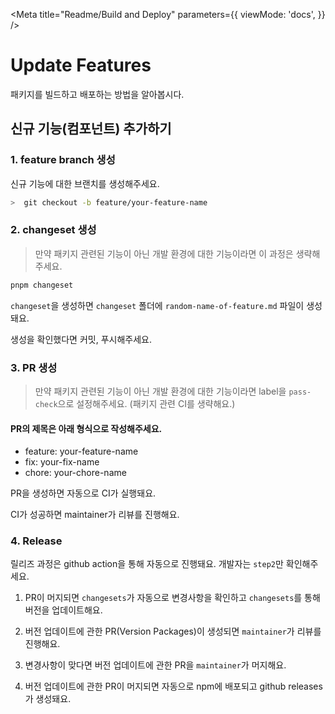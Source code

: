 

<Meta
    title="Readme/Build and Deploy"
    parameters={{
        viewMode: 'docs',
    }}
/>

# Update Features

패키지를 빌드하고 배포하는 방법을 알아봅시다.

##  신규 기능(컴포넌트) 추가하기


### 1. feature branch 생성

신규 기능에 대한 브랜치를 생성해주세요.

```bash
>  git checkout -b feature/your-feature-name
```
### 2. changeset 생성


>  만약 패키지 관련된 기능이 아닌 개발 환경에 대한 기능이라면 이 과정은 생략해주세요.


```bash
pnpm changeset
```

`changeset`을 생성하면 `changeset` 폴더에 `random-name-of-feature.md` 파일이 생성돼요.

생성을 확인했다면 커밋, 푸시해주세요.

### 3. PR 생성


>  만약 패키지 관련된 기능이 아닌 개발 환경에 대한 기능이라면 label을 `pass-check`으로 설정해주세요.
>  (패키지 관련 CI를 생략해요.)


#### PR의 제목은 아래 형식으로 작성해주세요.

- feature: your-feature-name
- fix: your-fix-name
- chore: your-chore-name

PR을 생성하면 자동으로 CI가 실행돼요.

CI가 성공하면 maintainer가 리뷰를 진행해요.

### 4. Release


릴리즈 과정은 github action을 통해 자동으로 진행돼요. 개발자는 `step2`만 확인해주세요.

1. PR이 머지되면 `changesets`가 자동으로 변경사항을 확인하고 `changesets`를 통해 버전을 업데이트해요.

2. 버전 업데이트에 관한 PR(Version Packages)이 생성되면 `maintainer`가 리뷰를 진행해요.

3. 변경사항이 맞다면 버전 업데이트에 관한 PR을 `maintainer`가 머지해요.

4. 버전 업데이트에 관한 PR이 머지되면 자동으로 npm에 배포되고 github releases가 생성돼요.










